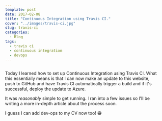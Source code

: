 ```yaml
---
template: post
date: 2017-02-08
title: "Continuous Integration using Travis CI."
cover: "../images/travis-ci.jpg"
slug: travis-ci
categories:
  - Blog
tags:
  - travis ci
  - continuous integration
  - devops
---
```


<Img fluid={props.cover} className="post-cover-image webfeedsFeaturedVisual" />

Today I learned how to set up Continuous Integration using Travis CI. What this essentially means is that I can now make an update to this website, push to GitHub and have Travis CI automatically trigger a build and if it's successful, deploy the update to Azure.

It was _reasonably_ simple to get running. I ran into a few issues so I'll be writing a more in-depth article about the process soon.

I guess I can add dev-ops to my CV now too! 😁
